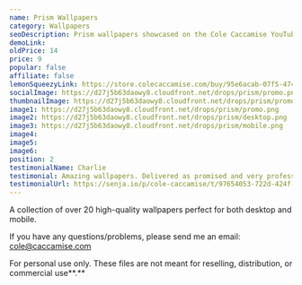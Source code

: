 ```yaml
---
name: Prism Wallpapers
category: Wallpapers
seoDescription: Prism wallpapers showcased on the Cole Caccamise YouTube channel.
demoLink:
oldPrice: 14
price: 9
popular: false
affiliate: false
lemonSqueezyLink: https://store.colecaccamise.com/buy/95e6acab-07f5-4742-8f14-6933e9f04579
socialImage: https://d27j5b63daowy8.cloudfront.net/drops/prism/promo.png
thumbnailImage: https://d27j5b63daowy8.cloudfront.net/drops/prism/promo.png
image1: https://d27j5b63daowy8.cloudfront.net/drops/prism/promo.png
image2: https://d27j5b63daowy8.cloudfront.net/drops/prism/desktop.png
image3: https://d27j5b63daowy8.cloudfront.net/drops/prism/mobile.png
image4:
image5:
image6:
position: 2
testimonialName: Charlie
testimonial: Amazing wallpapers. Delivered as promised and very professional.
testimonialUrl: https://senja.io/p/cole-caccamise/t/97654053-722d-424f-8d2d-663e873e0c22
---
```


A collection of over 20 high-quality wallpapers perfect for both desktop and
mobile.

If you have any questions/problems, please send me an email:
[cole@caccamise.com](mailto:cole@caccamise.com)

For personal use only. These files are not meant for reselling, distribution, or
commercial use**.**
